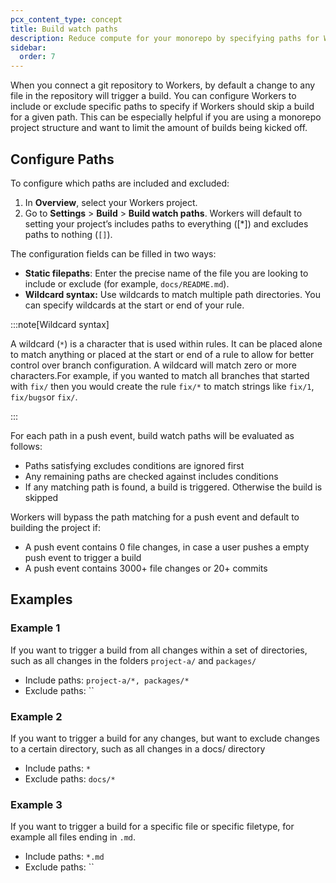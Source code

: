 ```yaml
---
pcx_content_type: concept
title: Build watch paths
description: Reduce compute for your monorepo by specifying paths for Workers Builds to skip
sidebar:
  order: 7
---
```


When you connect a git repository to Workers, by default a change to any file in the repository will trigger a build. You can configure Workers to include or exclude specific paths to specify if Workers should skip a build for a given path. This can be especially helpful if you are using a monorepo project structure and want to limit the amount of builds being kicked off.

## Configure Paths

To configure which paths are included and excluded:

1. In **Overview**, select your Workers project.
2. Go to **Settings** > **Build** > **Build watch paths**. Workers will default to setting your project’s includes paths to everything (\[\*]) and excludes paths to nothing (`[]`).

The configuration fields can be filled in two ways:

- **Static filepaths**: Enter the precise name of the file you are looking to include or exclude (for example, `docs/README.md`).
- **Wildcard syntax:** Use wildcards to match multiple path directories. You can specify wildcards at the start or end of your rule.

:::note[Wildcard syntax]

A wildcard (`*`) is a character that is used within rules. It can be placed alone to match anything or placed at the start or end of a rule to allow for better control over branch configuration. A wildcard will match zero or more characters.For example, if you wanted to match all branches that started with `fix/` then you would create the rule `fix/*` to match strings like `fix/1`, `fix/bugs`or `fix/`.

:::

For each path in a push event, build watch paths will be evaluated as follows:

- Paths satisfying excludes conditions are ignored first
- Any remaining paths are checked against includes conditions
- If any matching path is found, a build is triggered. Otherwise the build is skipped

Workers will bypass the path matching for a push event and default to building the project if:

- A push event contains 0 file changes, in case a user pushes a empty push event to trigger a build
- A push event contains 3000+ file changes or 20+ commits

## Examples

### Example 1

If you want to trigger a build from all changes within a set of directories, such as all changes in the folders `project-a/` and `packages/`

- Include paths: `project-a/*, packages/*`
- Exclude paths: \`\`

### Example 2

If you want to trigger a build for any changes, but want to exclude changes to a certain directory, such as all changes in a docs/ directory

- Include paths: `*`
- Exclude paths: `docs/*`

### Example 3

If you want to trigger a build for a specific file or specific filetype, for example all files ending in `.md`.

- Include paths: `*.md`
- Exclude paths: \`\`
